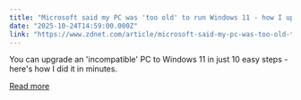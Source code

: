 ```yaml
---
title: "Microsoft said my PC was 'too old' to run Windows 11 - how I upgraded in 5 minutes anyway"
date: "2025-10-24T14:59:00.000Z"
link: "https://www.zdnet.com/article/microsoft-said-my-pc-was-too-old-to-run-windows-11-how-i-upgraded-in-5-minutes-anyway/"
---
```


You can upgrade an 'incompatible' PC to Windows 11 in just 10 easy steps - here's how I did it in minutes.

[Read more](https://www.zdnet.com/article/microsoft-said-my-pc-was-too-old-to-run-windows-11-how-i-upgraded-in-5-minutes-anyway/)
